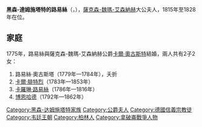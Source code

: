 {{Multiple issues|
{{Expand language|1=en|time=2020-11-20T05:35:12+00:00}}
{{Unreferenced|time=2020-11-20T05:35:12+00:00}}
}}
{{Infobox noble
| name        = 黑森-達姆施塔特的路易絲
| image       = Tischbein, Louise von Sachsen-Weimar@Weimar Schlossmuseum.JPG
| succession  = 薩克森-魏瑪-艾森納赫大公夫人
| reign       = 1815年 — 1828年
| noble family=[[黑森王朝|黑森王朝]]
| father      = [[路德維希九世|黑森-達姆施塔特伯爵路德維希九世]]
| mother      = [[普法爾茨-茨魏布呂肯的卡羅琳|普法爾茨-茨魏布呂肯的卡羅琳]]
| birth_date  = {{birth date|1757|1|30|df=y}}
| birth_place = [[柏林|柏林]]
| death_date  = {{death date and age|1830|2|14|1757|1|30|df=y}}
| religion    = [[信義宗|信義宗]]
}}
'''黑森-達姆施塔特的路易絲'''（{{lang-de|Luise von Hessen-Darmstadt}}，{{bd|1757年|1月30日|1830年|2月14日}}），[[薩克森-魏瑪-艾森納赫|薩克森-魏瑪-艾森納赫]]大公夫人，1815年至1828年在位。

== 家庭 ==
1775年，路易絲與薩克森-魏瑪-艾森納赫公爵[[卡尔·奥古斯特_(萨克森-魏玛-艾森纳赫)|卡爾·奧古斯特]]結婚，兩人共有2子2女：
# 路易絲·奧古斯塔（1779年—1784年），夭折
# [[卡尔·腓特烈_(萨克森-魏玛-艾森纳赫大公)|卡爾·腓特烈]]（1783年—1853年）
# [[卡羅琳·路易絲_(薩克森-魏瑪-艾森納赫)|卡羅琳·路易絲]]（1786年—1816年）
# [[薩克森-魏瑪-艾森納赫的博恩哈德|博恩哈德]]（1792年—1862年）

[[Category:黑森-达姆施塔特家族|Category:黑森-达姆施塔特家族]]
[[Category:公爵夫人|Category:公爵夫人]]
[[Category:德國信義宗教徒|Category:德國信義宗教徒]]
[[Category:韦廷王朝|Category:韦廷王朝]]
[[Category:柏林人|Category:柏林人]]
[[Category:拿破崙戰爭人物|Category:拿破崙戰爭人物]]